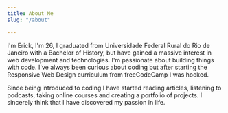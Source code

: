 ```yaml
---
title: About Me
slug: "/about"

---
```



I'm Erick, I'm 26, I graduated from Universidade Federal Rural do Rio de Janeiro with a Bachelor of History, but have gained a massive interest in web development and technologies. I'm passionate about building things with code. I've always been curious about coding but after starting the Responsive Web Design curriculum from freeCodeCamp I was hooked.

Since being introduced to coding I have started reading articles, listening to podcasts, taking online courses and creating a portfolio of projects. I sincerely think that I have discovered my passion in life.
